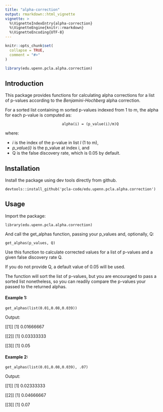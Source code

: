 ```yaml
---
title: "alpha-correction"
output: rmarkdown::html_vignette
vignette: >
  %\VignetteIndexEntry{alpha-correction}
  %\VignetteEngine{knitr::rmarkdown}
  %\VignetteEncoding{UTF-8}
---
```


```r
knitr::opts_chunk$set(
  collapse = TRUE,
  comment = "#>"
)
```

```r
library(edu.upenn.pcla.alpha.correction)
```

## Introduction

This package provides functions for calculating alpha corrections for a list of p-values according to the _Benjamini-Hochberg_ alpha correction.

For a sorted list containing m sorted p-values indexed from 1 to m, the alpha for each p-value is computed as:

                              alpha(i) = (p_value(i)/m)Q

where:

- _i_ is the index of the p-value in list _l_ (1 to m),
- _p_value(i)_ is the p_value at index i, and 
- Q is the false discovery rate, which is 0.05 by default.

## Installation

Install the package using dev tools directly from github.

`devtools::install_github('pcla-code/edu.upenn.pcla.alpha.correction')`

## Usage

Import the package:

`library(edu.upenn.pcla.alpha.correction)`


And call the get_alphas function, passing your p_values and, optionally, Q:

`get_alphas(p_values, Q)`

Use this function to calculate corrected values for a list of p-values and a given false discovery rate Q.

If you do not provide Q, a default value of 0.05 will be used.

The function will sort the list of p-values, but you are encouraged to pass a sorted list nonetheless, so you can readily compare the p-values your passed to the returned alphas.

#### Example 1:

`get_alphas(list(0.01,0.08,0.039))`

Output:

[[1]]
[1] 0.01666667

[[2]]
[1] 0.03333333

[[3]]
[1] 0.05

#### Example 2:

`get_alphas(list(0.01,0.08,0.039), .07)`


Output:

[[1]]
[1] 0.02333333

[[2]]
[1] 0.04666667

[[3]]
[1] 0.07